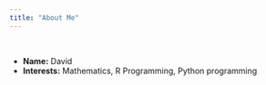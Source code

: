 ```yaml
---
title: "About Me"
---
```


&nbsp;

- __Name:__ David
- __Interests:__ Mathematics, R Programming, Python programming
